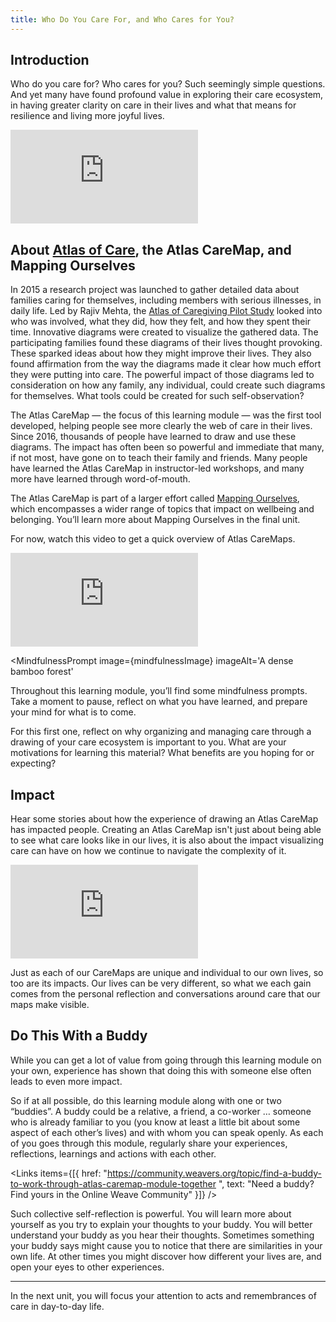 ```yaml
---
title: Who Do You Care For, and Who Cares for You?
---
```



## Introduction

Who do you care for? Who cares for you? Such seemingly simple questions. And yet many have found profound value in exploring their care ecosystem, in having greater clarity on care in their lives and what that means for resilience and living more joyful lives.

<Embed src="https://player.vimeo.com/video/856033609" />

## About [Atlas of Care](https://atlasofcaregiving.com/), the Atlas CareMap, and Mapping Ourselves

In 2015 a research project was launched to gather detailed data about families caring for themselves, including members with serious illnesses, in daily life. Led by Rajiv Mehta, the [Atlas of Caregiving Pilot Study](https://atlasofcaregiving.com/pilot-study/) looked into who was involved, what they did, how they felt, and how they spent their time. Innovative diagrams were created to visualize the gathered data. The participating families found these diagrams of their lives thought provoking. These sparked ideas about how they might improve their lives. They also found affirmation from the way the diagrams made it clear how much effort they were putting into care. The powerful impact of those diagrams led to consideration on how any family, any individual, could create such diagrams for themselves. What tools could be created for such self-observation?

The Atlas CareMap — the focus of this learning module — was the first tool developed, helping people see more clearly the web of care in their lives. Since 2016, thousands of people have learned to draw and use these diagrams. The impact has often been so powerful and immediate that many, if not most, have gone on to teach their family and friends. Many people have learned the Atlas CareMap in instructor-led workshops, and many more have learned through word-of-mouth.

The Atlas CareMap is part of a larger effort called [Mapping Ourselves](https://atlasofcaregiving.com/mappingourselves/), which encompasses a wider range of topics that impact on wellbeing and belonging. You’ll learn more about Mapping Ourselves in the final unit.

For now, watch this video to get a quick overview of Atlas CareMaps.

<Embed src="https://player.vimeo.com/video/261373006" />

<MindfulnessPrompt
  image={mindfulnessImage}
  imageAlt='A dense bamboo forest'
>
  Throughout this learning module, you’ll find some mindfulness prompts. Take a moment to pause, reflect on what you have learned, and prepare your mind for what is to come.

  For this first one, reflect on why organizing and managing care through a drawing of your care ecosystem is important to you. What are your motivations for learning this material? What benefits are you hoping for or expecting?
</MindfulnessPrompt>

## Impact

Hear some stories about how the experience of drawing an Atlas CareMap has impacted people. Creating an Atlas CareMap isn't just about being able to see what care looks like in our lives, it is also about the impact visualizing care can have on how we continue to navigate the complexity of it.

<Embed src="https://player.vimeo.com/video/856044820" />

Just as each of our CareMaps are unique and individual to our own lives, so too are its impacts. Our lives can be very different, so what we each gain comes from the personal reflection and conversations around care that our maps make visible.

<Box>

## Do This With a Buddy

While you can get a lot of value from going through this learning module on your own, experience has shown that doing this with someone else often leads to even more impact.

So if at all possible, do this learning module along with one or two “buddies”. A buddy could be a relative, a friend, a co-worker … someone who is already familiar to you (you know at least a little bit about some aspect of each other’s lives) and with whom you can speak openly. As each of you goes through this module, regularly share your experiences, reflections, learnings and actions with each other.

<Links
  items={[{
    href: "https://community.weavers.org/topic/find-a-buddy-to-work-through-atlas-caremap-module-together ",
    text: "Need a buddy? Find yours in the Online Weave Community"
  }]}
/>

Such collective self-reflection is powerful. You will learn more about yourself as you try to explain your thoughts to your buddy. You will better understand your buddy as you hear their thoughts. Sometimes something your buddy says might cause you to notice that there are similarities in your own life. At other times you might discover how different your lives are, and open your eyes to other experiences.

</Box>

---

In the next unit, you will focus your attention to acts and remembrances of care in day-to-day life.

